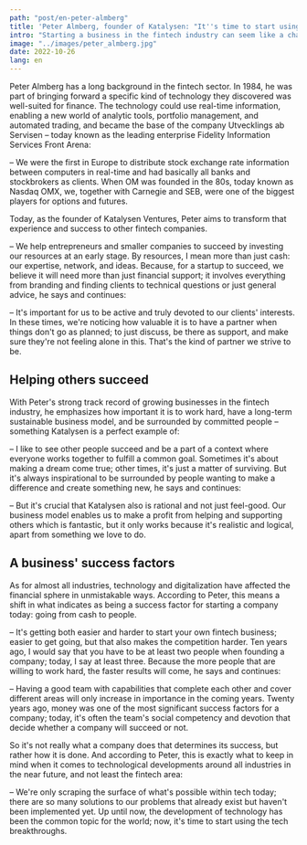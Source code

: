 ```yaml
---
path: "post/en-peter-almberg"
title: 'Peter Almberg, founder of Katalysen: "It''s time to start using the tech breakthroughs"'
intro: "Starting a business in the fintech industry can seem like a challenge for many, but for entrepreneur and investor Peter Almberg, it's what he's been doing since the 80s, long before the internet became known. Today, he helps small companies on their financial journey using modern tools and services, highlighting the team as the most valuable asset for a startup."
image: "../images/peter_almberg.jpg"
date: 2022-10-26
lang: en
---
```

Peter Almberg has a long background in the fintech sector. In 1984, he was part of bringing forward a specific kind of technology they discovered was well-suited for finance. The technology could use real-time information, enabling a new world of analytic tools, portfolio management, and automated trading, and became the base of the company Utvecklings ab Servisen – today known as the leading enterprise Fidelity Information Services Front Arena:

– We were the first in Europe to distribute stock exchange rate information between computers in real-time and had basically all banks and stockbrokers as clients. When OM was founded in the 80s, today known as Nasdaq OMX, we, together with Carnegie and SEB, were one of the biggest players for options and futures.

Today, as the founder of Katalysen Ventures, Peter aims to transform that experience and success to other fintech companies.

– We help entrepreneurs and smaller companies to succeed by investing our resources at an early stage. By resources, I mean more than just cash: our expertise, network, and ideas. Because, for a startup to succeed, we believe it will need more than just financial support; it involves everything from branding and finding clients to technical questions or just general advice, he says and continues:

– It's important for us to be active and truly devoted to our clients' interests. In these times, we're noticing how valuable it is to have a partner when things don't go as planned; to just discuss, be there as support, and make sure they're not feeling alone in this. That's the kind of partner we strive to be.

## Helping others succeed

With Peter's strong track record of growing businesses in the fintech industry, he emphasizes how important it is to work hard, have a long-term sustainable business model, and be surrounded by committed people – something Katalysen is a perfect example of:

– I like to see other people succeed and be a part of a context where everyone works together to fulfill a common goal. Sometimes it's about making a dream come true; other times, it's just a matter of surviving. But it's always inspirational to be surrounded by people wanting to make a difference and create something new, he says and continues:

– But it's crucial that Katalysen also is rational and not just feel-good. Our business model enables us to make a profit from helping and supporting others which is fantastic, but it only works because it's realistic and logical, apart from something we love to do.

## A business' success factors

As for almost all industries, technology and digitalization have affected the financial sphere in unmistakable ways. According to Peter, this means a shift in what indicates as being a success factor for starting a company today: going from cash to people.

– It's getting both easier and harder to start your own fintech business; easier to get going, but that also makes the competition harder. Ten years ago, I would say that you have to be at least two people when founding a company; today, I say at least three. Because the more people that are willing to work hard, the faster results will come, he says and continues:

– Having a good team with capabilities that complete each other and cover different areas will only increase in importance in the coming years. Twenty years ago, money was one of the most significant success factors for a company; today, it's often the team's social competency and devotion that decide whether a company will succeed or not.

So it's not really what a company does that determines its success, but rather how it is done. And according to Peter, this is exactly what to keep in mind when it comes to technological developments around all industries in the near future, and not least the fintech area:

– We're only scraping the surface of what's possible within tech today; there are so many solutions to our problems that already exist but haven't been implemented yet. Up until now, the development of technology has been the common topic for the world; now, it's time to start using the tech breakthroughs.
